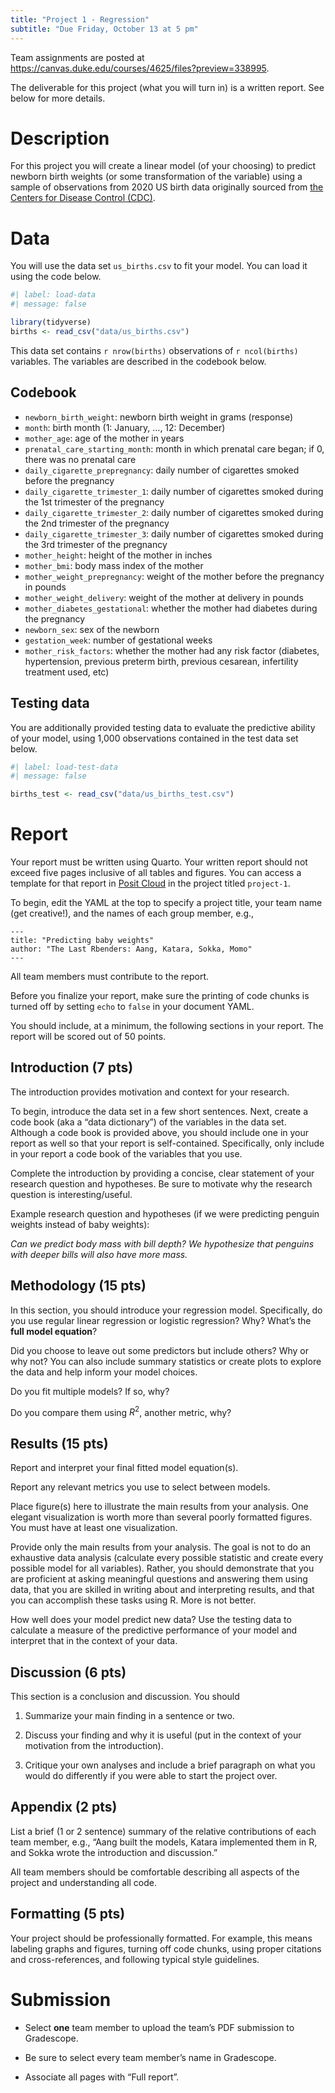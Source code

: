 ```yaml
---
title: "Project 1 - Regression"
subtitle: "Due Friday, October 13 at 5 pm"
---
```


Team assignments are posted at <https://canvas.duke.edu/courses/4625/files?preview=338995>.

The deliverable for this project (what you will turn in) is a written report. See below for more details.

# Description

For this project you will create a linear model (of your choosing) to predict newborn birth weights (or some transformation of the variable) using a sample of observations from 2020 US birth data originally sourced from [the Centers for Disease Control (CDC)](https://www.cdc.gov/nchs/data_access/vitalstatsonline.htm).

# Data

You will use the data set `us_births.csv` to fit your model. You can load it using the code below.

```r
#| label: load-data
#| message: false

library(tidyverse)
births <- read_csv("data/us_births.csv")
```

This data set contains `r nrow(births)` observations of `r ncol(births)` variables. The variables are described in the codebook below.

## Codebook

-   `newborn_birth_weight`: newborn birth weight in grams (response)
-   `month`: birth month (1: January, ..., 12: December)
-   `mother_age`: age of the mother in years
-   `prenatal_care_starting_month`: month in which prenatal care began; if 0, there was no prenatal care
-   `daily_cigarette_prepregnancy`: daily number of cigarettes smoked before the pregnancy
-   `daily_cigarette_trimester_1`: daily number of cigarettes smoked during the 1st trimester of the pregnancy
-   `daily_cigarette_trimester_2`: daily number of cigarettes smoked during the 2nd trimester of the pregnancy
-   `daily_cigarette_trimester_3`: daily number of cigarettes smoked during the 3rd trimester of the pregnancy
-   `mother_height`: height of the mother in inches
-   `mother_bmi`: body mass index of the mother
-   `mother_weight_prepregnancy`: weight of the mother before the pregnancy in pounds
-   `mother_weight_delivery`: weight of the mother at delivery in pounds
-   `mother_diabetes_gestational`: whether the mother had diabetes during the pregnancy
-   `newborn_sex`: sex of the newborn
-   `gestation_week`: number of gestational weeks
-   `mother_risk_factors`: whether the mother had any risk factor (diabetes, hypertension, previous preterm birth, previous cesarean, infertility treatment used, etc)

## Testing data

You are additionally provided testing data to evaluate the predictive ability of your model, using 1,000 observations contained in the test data set below.

```r
#| label: load-test-data
#| message: false

births_test <- read_csv("data/us_births_test.csv")
```

# Report

Your report must be written using Quarto. Your written report should not exceed five pages inclusive of all tables and figures. You can access a template for that report in [Posit Cloud](https://posit.cloud/spaces/405361) in the project titled `project-1`.

To begin, edit the YAML at the top to specify a project title, your team name (get creative!), and the names of each group member, e.g.,

```         
---
title: "Predicting baby weights"
author: "The Last Rbenders: Aang, Katara, Sokka, Momo"
---
```

All team members must contribute to the report.

Before you finalize your report, make sure the printing of code chunks is turned off by setting `echo` to `false` in your document YAML.

You should include, at a minimum, the following sections in your report. The report will be scored out of 50 points.

## Introduction (7 pts)

The introduction provides motivation and context for your research.

To begin, introduce the data set in a few short sentences. Next, create a code book (aka a "data dictionary") of the variables in the data set. Although a code book is provided above, you should include one in your report as well so that your report is self-contained. Specifically, only include in your report a code book of the variables that you use.

Complete the introduction by providing a concise, clear statement of your research question and hypotheses. Be sure to motivate why the research question is interesting/useful.

Example research question and hypotheses (if we were predicting penguin weights instead of baby weights):

*Can we predict body mass with bill depth? We hypothesize that penguins with deeper bills will also have more mass.*

## Methodology (15 pts)

In this section, you should introduce your regression model. Specifically, do you use regular linear regression or logistic regression? Why? What's the **full model equation**?

Did you choose to leave out some predictors but include others? Why or why not? You can also include summary statistics or create plots to explore the data and help inform your model choices.

Do you fit multiple models? If so, why?

Do you compare them using $R^2$, another metric, why?

## Results (15 pts)

Report and interpret your final fitted model equation(s).

Report any relevant metrics you use to select between models.

Place figure(s) here to illustrate the main results from your analysis. One elegant visualization is worth more than several poorly formatted figures. You must have at least one visualization.

Provide only the main results from your analysis. The goal is not to do an exhaustive data analysis (calculate every possible statistic and create every possible model for all variables). Rather, you should demonstrate that you are proficient at asking meaningful questions and answering them using data, that you are skilled in writing about and interpreting results, and that you can accomplish these tasks using R. More is not better.

How well does your model predict new data? Use the testing data to calculate a measure of the predictive performance of your model and interpret that in the context of your data.

## Discussion (6 pts)

This section is a conclusion and discussion. You should

1.  Summarize your main finding in a sentence or two.

2.  Discuss your finding and why it is useful (put in the context of your motivation from the introduction).

3.  Critique your own analyses and include a brief paragraph on what you would do differently if you were able to start the project over.

## Appendix (2 pts)

List a brief (1 or 2 sentence) summary of the relative contributions of each team member, e.g., "Aang built the models, Katara implemented them in R, and Sokka wrote the introduction and discussion."

::: callout-important
All team members should be comfortable describing all aspects of the project and understanding all code.
:::

## Formatting (5 pts)

Your project should be professionally formatted. For example, this means labeling graphs and figures, turning off code chunks, using proper citations and cross-references, and following typical style guidelines.

# Submission

-   Select **one** team member to upload the team's PDF submission to Gradescope.

-   Be sure to select every team member's name in Gradescope.

-   Associate all pages with "Full report".
